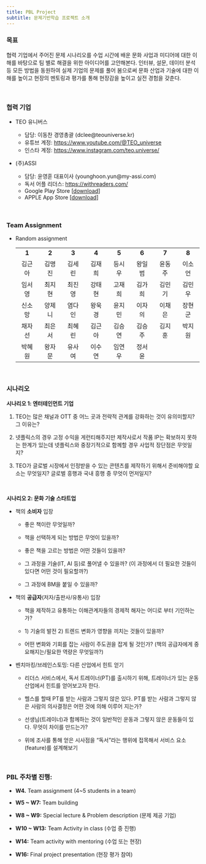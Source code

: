 ```yaml
---
title: PBL Project
subtitle: 문제기반학습 프로젝트 소개
---
```


### 목표

협력 기업에서 주어진 문제 시나리오를 수업 시간에 배운 문화 사업과 미디어에 대한 이해를 바탕으로 팀 별로 해결을 위한 아이디어를 고안해본다. 인터뷰, 설문, 데이터 분석 등 모든 방법을 동원하여 실제 기업의 문제를 풀어 봄으로써 문화 산업과 기술에 대한 이해를 높이고 현장의 멘토링과 평가를 통해 현장감을 높이고 실전 경험을 갖춘다.

</br>

### 협력 기업

-   TEO 유니버스

    -   담당: 이동찬 경영총괄 (dclee\@teouniverse.kr)
    -   유튜브 계정: [https://www.youtube.com/\@TEO_universe](https://www.youtube.com/@TEO_universe)
    -   인스타 계정: <https://www.instagram.com/teo.universe/>

-   (주)ASSI

    -   담당: 윤영훈 대표이사 (younghoon.yun\@my-assi.com)
    -   독서 어플 리더스: <https://withreaders.com/>
    -   Google Play Store \[[download](https://play.google.com/store/apps/details?id=com.readersrn&hl=ko&gl=US)\]
    -   APPLE App Store \[[download](https://apps.apple.com/kr/app/%EB%A6%AC%EB%8D%94%EC%8A%A4-readers-%EC%99%84%EB%B2%BD%ED%95%9C-%EB%8F%85%EC%84%9C%EB%A5%BC-%EC%9C%84%ED%95%9C-%EC%84%9C%EB%B9%84%EC%8A%A4/id1470113337)\]

</br>

### Team Assignment

-   Random assignment

    |        |        |        |        |        |        |        |        |
    |:------:|:------:|:------:|:------:|:------:|:------:|:------:|:------:|
    | **1**  | **2**  | **3**  | **4**  | **5**  | **6**  | **7**  | **8**  |
    | 김근아 | 김명진 | 김세린 | 김재희 | 등시우 | 왕일범 | 윤동주 | 이소언 |
    | 임서영 | 최지현 | 최진영 | 강태현 | 고재희 | 김가희 | 김민기 | 김민우 |
    | 신소망 | 양제니 | 염다인 | 왕욱경 | 윤지민 | 이자의 | 이채은 | 장현군 |
    | 채자선 | 최은서 | 최혜린 | 김근아 | 김승연 | 김승주 | 김지훈 | 박지원 |
    | 박혜원 | 왕자문 | 유사여 | 이수연 | 임연우 | 정서윤 |        |        |

</br>

### 시나리오

**시나리오 1: 엔터테인먼트 기업**

1.  TEO는 많은 채널과 OTT 중 어느 곳과 전략적 관계를 강화하는 것이 유의미할지? 그 이유는?

2.  넷플릭스의 경우 고정 수익을 게런티해주지만 제작사로서 작품 IP는 확보하지 못하는 한계가 있는데 넷플릭스와 중장기적으로 함께할 경우 사업적 장단점은 무엇일지?

3.  TEO가 글로벌 시장에서 인정받을 수 있는 콘텐츠를 제작하기 위해서 준비해야할 요소는 무엇일지? 글로벌 흥행과 국내 흥행 중 무엇이 먼저일지?

</br>

**시나리오 2: 문화 기술 스타트업**

-   책의 **소비자** 입장

    -   좋은 책이란 무엇일까?

    -   책을 선택하게 되는 방법은 무엇이 있을까?

    -   좋은 책을 고르는 방법은 어떤 것들이 있을까?

    -   그 과정을 기술(IT, AI 등)로 풀어낼 수 있을까? (이 과정에서 더 필요한 것들이 있다면 어떤 것이 필요할까?)

    -   그 과정에 BM을 붙일 수 있을까?

-   책의 **공급자**(저자/출판사/유통사) 입장

    -   책을 제작하고 유통하는 이해관계자들의 경제적 해자는 어디로 부터 기인하는가?

    -   1\) 기술의 발전 2) 트렌드 변화가 영향을 끼치는 것들이 있을까?

    -   어떤 변화와 기회를 잡는 사람이 주도권을 잡게 될 것인가? (책의 공급자에게 중요해지는/필요한 역량은 무엇일까?)

-   벤치마킹/브레인스토밍: 다른 산업에서 힌트 얻기

    -   리더스 서비스에서, 독서 트레이너(PT)를 출시하기 위해, 트레이너가 있는 운동 산업에서 힌트를 얻어보고자 한다.

    -   헬스를 할때 PT를 받는 사람과 그렇지 않은 있다. PT를 받는 사람과 그렇지 않은 사람의 의사결정은 어떤 것에 의해 이루어 지는가?

    -   선생님(트레이너)과 함께하는 것이 일반적인 운동과 그렇지 않은 운동들이 있다. 무엇이 차이를 만드는가?

    -   위에 조사를 통해 얻은 시사점을 "독서"라는 행위에 접목해서 서비스 요소(feature)를 설계해보기

</br>

### PBL 주차별 진행:

-   **W4.** Team assignment (4\~5 students in a team)

-   **W5 \~ W7:** Team building

-   **W8 \~ W9:** Special lecture & Problem description (문제 제공 기업)

-   **W10 \~ W13:** Team Activity in class (수업 중 진행)

-   **W14:** Team activity with mentoring (수업 또는 현장)

-   **W16:** Final project presentation (현장 평가 참여)
